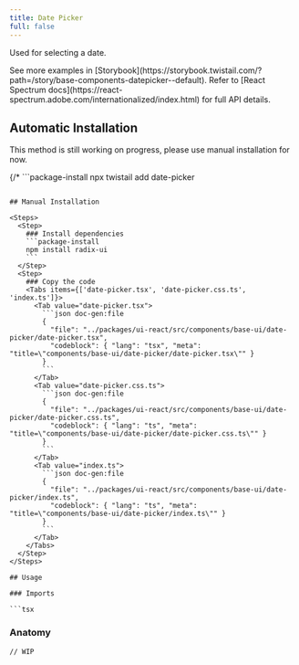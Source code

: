 ```yaml
---
title: Date Picker
full: false
---
```


Used for selecting a date.

<Callout type='info'>
  See more examples in [Storybook](https://storybook.twistail.com/?path=/story/base-components-datepicker--default).
  Refer to [React Spectrum docs](https://react-spectrum.adobe.com/internationalized/index.html) for full API details.
</Callout>

## Automatic Installation

<Callout type='warn'>
  This method is still working on progress, please use manual installation for now.
</Callout>

{/* ```package-install
npx twistail add date-picker
``` */}

## Manual Installation

<Steps>
  <Step>
    ### Install dependencies
    ```package-install
    npm install radix-ui
    ```
  </Step>
  <Step>
    ### Copy the code
    <Tabs items={['date-picker.tsx', 'date-picker.css.ts', 'index.ts']}>
      <Tab value="date-picker.tsx">
        ```json doc-gen:file
        {
          "file": "../packages/ui-react/src/components/base-ui/date-picker/date-picker.tsx",
          "codeblock": { "lang": "tsx", "meta": "title=\"components/base-ui/date-picker/date-picker.tsx\"" }
        }
        ```
      </Tab>
      <Tab value="date-picker.css.ts">
        ```json doc-gen:file
        {
          "file": "../packages/ui-react/src/components/base-ui/date-picker/date-picker.css.ts",
          "codeblock": { "lang": "ts", "meta": "title=\"components/base-ui/date-picker/date-picker.css.ts\"" }
        }
        ```
      </Tab>
      <Tab value="index.ts">
        ```json doc-gen:file
        {
          "file": "../packages/ui-react/src/components/base-ui/date-picker/index.ts",
          "codeblock": { "lang": "ts", "meta": "title=\"components/base-ui/date-picker/index.ts\"" }
        }
        ```
      </Tab>
    </Tabs>
  </Step>
</Steps>

## Usage

### Imports

```tsx
```

### Anatomy

```tsx
// WIP
```
